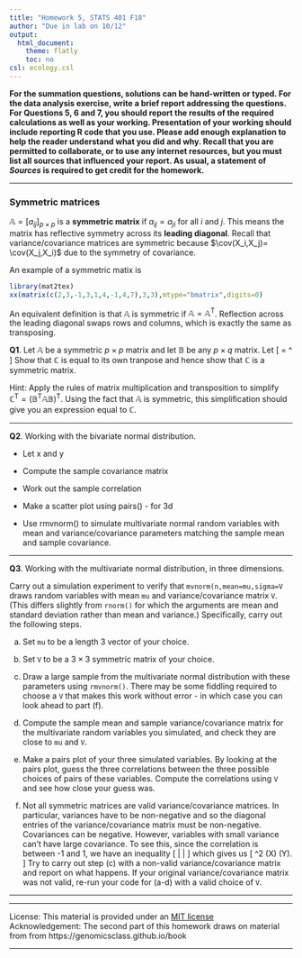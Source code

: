 ```yaml
---
title: "Homework 5, STATS 401 F18"
author: "Due in lab on 10/12"
output:
  html_document:
    theme: flatly
    toc: no
csl: ecology.csl
---
```


\newcommand\mat[1]{\mathbb{#1}}
\renewcommand\vec[1]{\boldsymbol{\mathrm{#1}}}
\newcommand\xtranspose{{\mbox{\tiny \textsc{t}}}}
\newcommand\transpose{{\scriptscriptstyle \mathrm{T}}}

**For the summation questions, solutions can be hand-written or typed.
For the data analysis exercise, write a brief report addressing the questions.
For Questions 5, 6 and 7, you should report the results of the required calculations as well as your working. Presentation of your working should include reporting R code that you use. Please add enough explanation to help the reader understand what you did and why.
Recall that you are permitted to collaborate, or to use any internet resources, but you must list all sources that influenced your report. As usual, a statement of _Sources_ is required to get credit for the homework.**

--------------

### Symmetric matrices

$\mat{A}=[a_{ij}]_{p\times p}$ is a **symmetric matrix** if $a_{ij}=a_{ji}$ for all $i$ and $j$.
This means the matrix has reflective symmetry across its **leading diagonal**. Recall that variance/covariance matrices are symmetric because $\cov(X_i,X_j)= \cov(X_j,X_i)$ due to the symmetry of covariance.

An example of a symmetric matix is

```r
library(mat2tex)
xx(matrix(c(2,3,-1,3,1,4,-1,4,7),3,3),mtype="bmatrix",digits=0)
```

An equivalent definition is that $\mat{A}$ is symmetric if $\mat{A}=\mat{A}^\transpose$. Reflection across the leading diagonal swaps rows and columns, which is exactly the same as transposing. 

**Q1**. Let $\mat{A}$ be a symmetric $p\times p$ matrix and let $\mat{B}$ be any $p\times q$ matrix. Let
\[
\mat{C} = \mat{B}^\transpose \mat{A}\mat{B}
\]
Show that $\mat{C}$ is equal to its own tranpose and hence show that $\mat{C}$ is a symmetric matrix.

Hint: Apply the rules of matrix multiplication and transposition to simplify $\mat{C}^\transpose = \big(\mat{B}^\transpose \mat{A}\mat{B}\big)^\transpose$. Using the fact that $\mat{A}$ is symmetric, this simplification should give you an expression equal to $\mat{C}$.


--------------

**Q2**. Working with the bivariate normal distribution.

* Let $\vec{x}$ and $\vec{y}$ 

* Compute the sample covariance matrix

* Work out the sample correlation

* Make a scatter plot using pairs() - for 3d

* Use rmvnorm() to simulate multivariate normal random variables with mean and variance/covariance parameters matching the sample mean and sample covariance. 

-------------

**Q3**. Working with the multivariate normal distribution, in three dimensions.

Carry out a simulation experiment to verify that
```mvnorm(n,mean=mu,sigma=V```
draws random variables with mean `mu` and variance/covariance matrix `V`. (This differs slightly from `rnorm()` for which the arguments are mean and standard deviation rather than mean and variance.) Specifically, carry out the following steps.

(a) Set `mu` to be a length 3 vector of your choice.

(b) Set `V` to be a $3\times 3$ symmetric matrix of your choice.

(c) Draw a large sample from the multivariate normal distribution with these parameters using `rmvnorm()`. There may be some fiddling required to choose a `V` that makes this work without error - in which case you can look ahead to part (f).

(d) Compute the sample mean and sample variance/covariance matrix for the multivariate random variables you simulated, and check they are close to `mu` and `V`.

(e) Make a pairs plot of your three simulated variables. By looking at the pairs plot, guess the three correlations between the three possible choices of pairs of these variables. Compute the correlations using `V` and see how close your guess was. 

(f) Not all symmetric matrices are valid variance/covariance matrices. In particular, variances have to be non-negative and so the diagonal entries of the variance/covariance matrix must be non-negative. Covariances can be negative. However, variables with small variance can't have large covariance. To see this, since the correlation is between -1 and 1, we have an inequality
\[
\left| \frac{\cov(X,Y)}{\sqrt{\var(X)\var(Y)}} \right| \le 1
\]
which gives us
\[
\big[ \cov(X,Y) \big]^2 \le \var(X) \times \var(Y).
\]
Try to carry out step (c) with a non-valid variance/covariance matrix and report on what happens. If your original variance/covariance matrix was not valid, re-run your code for (a-d) with a valid choice of `V`.





---------------



--------------


License: This material is provided under an [MIT license](https://ionides.github.io/401w18/LICENSE)<br>
Acknowledgement: The second part of this homework draws on material from from https://genomicsclass.github.io/book

------
